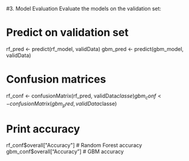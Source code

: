 #3. Model Evaluation
Evaluate the models on the validation set:

# Predict on validation set
rf_pred <- predict(rf_model, validData)
gbm_pred <- predict(gbm_model, validData)

# Confusion matrices
rf_conf <- confusionMatrix(rf_pred, validData$classe)
gbm_conf <- confusionMatrix(gbm_pred, validData$classe)

# Print accuracy
rf_conf$overall["Accuracy"]  # Random Forest accuracy
gbm_conf$overall["Accuracy"] # GBM accuracy